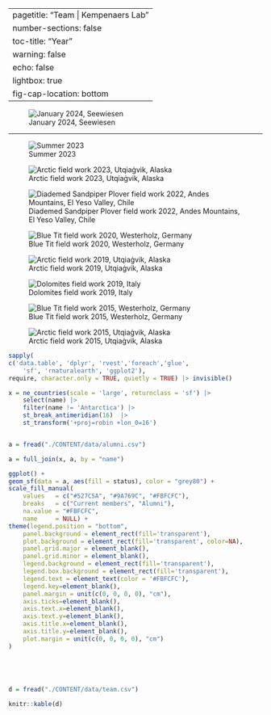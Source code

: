
---
pagetitle: "Team | Kempenaers Lab"
number-sections: false
toc-title: "Year"
warning: false
echo: false
lightbox: true
fig-cap-location: bottom
---

![January 2024, Seewiesen](Seewiesen_Kempenaers_Group_Jan_2024.jpg){group="group-kemps"}

<hr>


::: {layout-ncol=4}
![Summer 2023](Diesen_Kempenaers_Group_2023.webp){group="group-kemps"}

![Arctic field work 2023, Utqiaġvik, Alaska](Barrow_Team_2023.jpg){group="group-kemps"}

![Diademed Sandpiper Plover field work 2022, Andes Mountains, El Yeso Valley, Chile](/CONTENT/projects/Diademed_Sandpiper_Plover/Fig6.jpg){group="group-kemps"}

![Blue Tit field work 2020, Westerholz, Germany](Westerholz_Team_2020.jpeg){group="group-kemps"}

![Arctic field work 2019, Utqiaġvik, Alaska](Barrow_Team_2019.jpg){group="group-kemps"}

![Dolomites field work 2019, Italy](Italy_Team_2019.jpg){group="group-kemps"}

![Blue Tit field work 2015, Westerholz, Germany](Westerholz_Team_2015.jpg){group="group-kemps"}

![Arctic field work 2015, Utqiaġvik, Alaska](Barrow_Team_2012.webp){group="group-kemps"}

:::





```r
sapply(
c('data.table', 'dplyr', 'rvest','foreach','glue', 
    'sf', 'rnaturalearth', 'ggplot2'),
require, character.only = TRUE, quietly = TRUE) |> invisible()


```
```r



x = ne_countries(scale = 'large', returnclass = 'sf') |> 
    select(name) |>
    filter(name != 'Antarctica') |>
    st_break_antimeridian(16)  |>
    st_transform('+proj=robin +lon_0=16')


a = fread("./CONTENT/data/alumni.csv")

a = full_join(x, a, by = "name")

ggplot() + 
geom_sf(data = a, aes(fill = status), color = "grey80") + 
scale_fill_manual(
    values   = c("#527C5A", "#9A769C", "#FBFCFC"), 
    breaks   = c("Current members", "Alumni"), 
    na.value = "#FBFCFC", 
    name     = NULL) + 
theme(legend.position = "bottom",
    panel.background = element_rect(fill='transparent'),
    plot.background = element_rect(fill='transparent', color=NA),
    panel.grid.major = element_blank(),
    panel.grid.minor = element_blank(),
    legend.background = element_rect(fill='transparent'),
    legend.box.background = element_rect(fill='transparent'), 
    legend.text = element_text(color = '#FBFCFC'),
    legend.key=element_blank(),
    panel.margin = unit(c(0, 0, 0, 0), "cm"),       
    axis.ticks=element_blank(), 
    axis.text.x=element_blank(), 
    axis.text.y=element_blank(), 
    axis.title.x=element_blank(), 
    axis.title.y=element_blank(),
    plot.margin = unit(c(0, 0, 0, 0), "cm")    
)






```


```r
d = fread("./CONTENT/data/team.csv")

knitr::kable(d)

```
